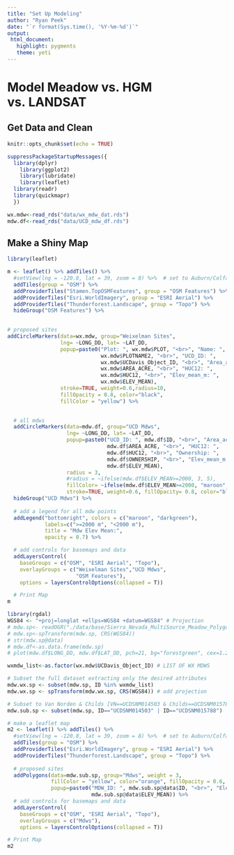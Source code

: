 ```yaml
---
title: "Set Up Modeling"
author: "Ryan Peek"
date: "`r format(Sys.time(), '%Y-%m-%d')`"
output:
 html_document:
   highlight: pygments
   theme: yeti
---
```


# Model Meadow vs. HGM vs. LANDSAT 

## Get Data and Clean

```r
knitr::opts_chunk$set(echo = TRUE)
```

```r
suppressPackageStartupMessages({
  library(dplyr)
	library(ggplot2)
	library(lubridate)
	library(leaflet)
  library(readr)
  library(quickmapr)
  })
```

```r

wx.mdw<-read_rds("data/wx_mdw_dat.rds")
mdw.df<-read_rds("data/UCD_mdw_df.rds")

```

## Make a Shiny Map

```r
library(leaflet)

m <- leaflet() %>% addTiles() %>% 
  #setView(lng = -120.8, lat = 39, zoom = 8) %>%  # set to Auburn/Colfax, zoom 5 for CA 
  addTiles(group = "OSM") %>%
  addProviderTiles("Stamen.TopOSMFeatures", group = "OSM Features") %>%
  addProviderTiles("Esri.WorldImagery", group = "ESRI Aerial") %>%
  addProviderTiles("Thunderforest.Landscape", group = "Topo") %>%
  hideGroup("OSM Features") %>% 
  

# proposed sites
addCircleMarkers(data=wx.mdw, group="Weixelman Sites",
                 lng= ~LONG_DD, lat= ~LAT_DD,
                 popup=paste0("Plot: ", wx.mdw$PLOT, "<br>", "Name: ", 
                              wx.mdw$PLOTNAME2, "<br>", "UCD_ID: ",
                              wx.mdw$UCDavis_Object_ID, "<br>", "Area_acres: ",
                              wx.mdw$AREA_ACRE, "<br>", "HUC12: ",
                              wx.mdw$HUC12, "<br>", "Elev_mean_m: ",
                              wx.mdw$ELEV_MEAN),
                 stroke=TRUE, weight=0.6,radius=10,
                 fillOpacity = 0.8, color="black",
                 fillColor = "yellow") %>%
  

  # all mdws
  addCircleMarkers(data=mdw.df, group="UCD Mdws",
                   lng= ~LONG_DD, lat= ~LAT_DD,
                   popup=paste0("UCD_ID: ", mdw.df$ID, "<br>", "Area_acres: ",
                                mdw.df$AREA_ACRE, "<br>", "HUC12: ",
                                mdw.df$HUC12, "<br>", "Ownership: ",
                                mdw.df$OWNERSHIP, "<br>", "Elev_mean_m: ",
                                mdw.df$ELEV_MEAN),
                   radius = 3,
                   #radius = ~ifelse(mdw.df$ELEV_MEAN>=2000, 3, 5),
                   fillColor= ~ifelse(mdw.df$ELEV_MEAN>=2000, "maroon", "darkgreen"),
                   stroke=TRUE, weight=0.6, fillOpacity= 0.8, color="black") %>%
  hideGroup("UCD Mdws") %>%
  
  # add a legend for all mdw points
  addLegend("bottomright", colors = c("maroon", "darkgreen"),
            labels=c(">=2000 m", "<2000 m"),
            title = "Mdw Elev Mean:",
            opacity = 0.7) %>% 

  # add controls for basemaps and data
  addLayersControl(
    baseGroups = c("OSM", "ESRI Aerial", "Topo"),
    overlayGroups = c("Weixelman Sites","UCD Mdws",
                      "OSM Features"),
    options = layersControlOptions(collapsed = T))

  # Print Map
m

```


```r

library(rgdal)
WGS84 <- "+proj=longlat +ellps=WGS84 +datum=WGS84" # Projection
# mdw.sp<- readOGR("./data/base/Sierra_Nevada_MultiSource_Meadow_Polygons_Compilation_v1_simplify10m.shp", layer="Sierra_Nevada_MultiSource_Meadow_Polygons_Compilation_v1_simplify10m", verbose = F)
# mdw.sp<-spTransform(mdw.sp, CRS(WGS84))
# str(mdw.sp@data)
# mdw.df<-as.data.frame(mdw.sp)
# plot(mdw.df$LONG_DD, mdw.df$LAT_DD, pch=21, bg="forestgreen", cex=1.2)

wxmdw_list<-as.factor(wx.mdw$UCDavis_Object_ID) # LIST OF WX MDWS

# Subset the full dataset extracting only the desired attributes
mdw.wx.sp <- subset(mdw.sp, ID %in% wxmdw_list)
mdw.wx.sp <- spTransform(mdw.wx.sp, CRS(WGS84)) # add projection

# Subset to Van Norden & Childs [VN==UCDSNM014503 & Childs==UCDSNM015788]
mdw.sub.sp <- subset(mdw.sp, ID=="UCDSNM014503" | ID=="UCDSNM015788")

# make a leaflet map
m2 <- leaflet() %>% addTiles() %>% 
  #setView(lng = -120.8, lat = 39, zoom = 8) %>%  # set to Auburn/Colfax, zoom 5 for CA 
  addTiles(group = "OSM") %>%
  addProviderTiles("Esri.WorldImagery", group = "ESRI Aerial") %>%
  addProviderTiles("Thunderforest.Landscape", group = "Topo") %>% 
  
  # proposed sites
  addPolygons(data=mdw.sub.sp, group="Mdws", weight = 3,
              fillColor = "yellow", color="orange", fillOpacity = 0.6, 
              popup=paste0("MDW_ID: ", mdw.sub.sp@data$ID, "<br>", "Elev_Mean (m): ",
                           mdw.sub.sp@data$ELEV_MEAN)) %>%
  # add controls for basemaps and data
  addLayersControl(
    baseGroups = c("OSM", "ESRI Aerial", "Topo"),
    overlayGroups = c("Mdws"),
    options = layersControlOptions(collapsed = T))

# Print Map
m2



```

